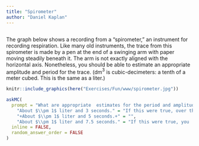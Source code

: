 ```yaml
---
title: "Spirometer"
author: "Daniel Kaplan"
---
```


```r

```

The graph below shows a recording from a "spirometer," an instrument for recording respiration. Like many old instruments, the trace from this spirometer is  made by a pen at the end of a swinging arm with paper moving steadily beneath it. The arm is not exactly aligned with the horizontal axis. Nonetheless,  you should  be able to estimate an appropriate amplitude and period for the trace. (dm$^3$ is cubic-decimeters: a tenth of a meter cubed.  This is the same as a liter.)

```r
knitr::include_graphics(here("Exercises/Fun/www/spirometer.jpg"))
```


```r
askMC(
  prompt = "What are appropriate  estimates for the period and amplitude of the respiration trace?",
    "About $\\pm 1$ liter and 3 seconds." = "If this were true, over the 120 seconds of the recording  you would expect to see 40 cycles of respiration.",
    "+About $\\pm 1$ liter and 5 seconds.+" = "",
    "About $\\pm 1$ liter and 7.5 seconds." = "If this were true, you  would expect to see about  16 cycles of respiration over 120 seconds of recording.",
  inline = FALSE,
  random_answer_order = FALSE
)
```

